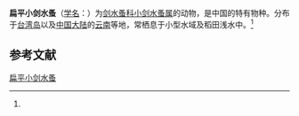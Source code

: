 {{Speciesbox
| name = 扁平小剑水蚤
| status = 
| status_system = 
| image = 
| genus = Microcyclops
| species = uenoi
| authority = (Kiefer, 1937)<ref name='id12600'>{{cite web| url =http://www.bioinfo.cn/db05/BjdwSpecies.php?action=view&id=12600| title =扁平小剑水蚤| work =《中国动物物种编目数据库》| publisher =中国科学院微生物研究所| author =中国科学院动物研究所| accessdate =2009-04-28| deadurl =yes| archiveurl =https://web.archive.org/web/20160305093226/http://www.bioinfo.cn/db05/BjdwSpecies.php?action=view&id=12600| archivedate =2016-03-05}}</ref>
}}

'''扁平小剑水蚤'''（[[学名|学名]]：{{lang|la|''Microcyclops uenoi''}}）为[[剑水蚤科|剑水蚤科]][[小剑水蚤属|小剑水蚤属]]的动物，是中国的特有物种。分布于[[台湾岛|台湾岛]]以及[[中国大陆|中国大陆]]的[[云南|云南]]等地，常栖息于小型水域及稻田浅水中。<ref name='id12600'/>

== 参考文献 ==
{{reflist}}

{{Wikispecies|Microcyclops uenoi}}
{{Taxonbar|from=Q13852300}}

[[Category:小剑水蚤属|扁平小剑水蚤]]


{{节肢动物小作品}}